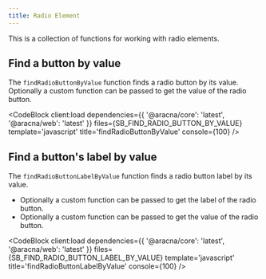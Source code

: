 ```yaml
---
title: Radio Element
---
```



This is a collection of functions for working with radio elements.

## Find a button by value

The `findRadioButtonByValue` function finds a radio button by its value.
Optionally a custom function can be passed to get the value of the radio button.

<CodeBlock
  client:load
  dependencies={{ '@aracna/core': 'latest', '@aracna/web': 'latest' }}
  files={SB_FIND_RADIO_BUTTON_BY_VALUE}
  template='javascript'
  title='findRadioButtonByValue'
  console={100}
/>

## Find a button's label by value

The `findRadioButtonLabelByValue` function finds a radio button label by its value.

- Optionally a custom function can be passed to get the label of the radio button.
- Optionally a custom function can be passed to get the value of the radio button.

<CodeBlock
  client:load
  dependencies={{ '@aracna/core': 'latest', '@aracna/web': 'latest' }}
  files={SB_FIND_RADIO_BUTTON_LABEL_BY_VALUE}
  template='javascript'
  title='findRadioButtonLabelByValue'
  console={100}
/>
